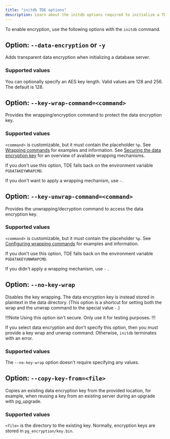 ```yaml
---
title: "initdb TDE options" 
description: Learn about the initdb options required to initialize a TDE-encrypted database.
---
```


To enable encryption, use the following options with the `initdb` command.

## Option: `--data-encryption` or `-y`

Adds transparent data encryption when initializing a database server.

### Supported values

You can optionally specify an AES key length. Valid values are 128 and 256. The default is 128.

## Option: `--key-wrap-command=<command>`

Provides the wrapping/encryption command to protect the data encryption key.

### Supported values

`<command>` is customizable, but it must contain the placeholder `%p`. See [Wrapping commands](secure_key/#configuring-a-wrapping-and-unwrapping-command) for examples and information. See [Securing the data encryption key](secure_key) for an overview of available wrapping mechanisms.

If you don't use this option, TDE falls back on the environment variable `PGDATAKEYWRAPCMD`.

If you don't want to apply a wrapping mechanism, use `-`. 

## Option: `--key-unwrap-command=<command>`

Provides the unwrapping/decryption command to access the data encryption key.

### Supported values

`<command>` is customizable, but it must contain the placeholder `%p`. See [Configuring wrapping commands](secure_key/#configuring-a-wrapping-and-unwrapping-command) for examples and information.

If you don't use this option, TDE falls back on the environment variable `PGDATAKEYUNWRAPCMD`.

If you didn't apply a wrapping mechanism, use `-` .
 
## Option: `--no-key-wrap`

Disables the key wrapping. The data encryption key is instead stored in plaintext in the data directory. (This option is a shortcut for setting both the wrap and the unwrap command to the special value `-`.)

!!!Note
   Using this option isn't secure. Only use it for testing purposes.
!!!
  
If you select data encryption and don't specify this option, then you must provide a key wrap and unwrap command. Otherwise, `initdb` terminates with an error.

### Supported values

The `--no-key-wrap` option doesn't require specifying any values.

## Option: `--copy-key-from=<file>`

Copies an existing data encryption key from the provided location, for example, when reusing a key from an existing server during an upgrade with pg_upgrade.

### Supported values

`<file>` is the directory to the existing key. Normally, encryption keys are stored in `pg_encryption/key.bin`.
